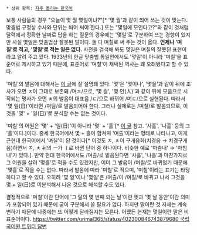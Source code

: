  * 상위 항목: [[자주 틀리는 한국어]]

보통 사람들의 경우 "오늘이 몇 월 몇일이냐?"[* '몇 월'과 같이 띄어 쓰는 것이 맞는다. 맞춤법 규정상 수사와 단위는 띄어 써야 한다.] 또는 "몇일에 모인다고?"와 같이 것처럼 달력에서 정확한 날짜로 답을 하는 질문의 경우에는 '몇일'로 구분하여 쓰는 경향이 있지만 사실 몇일은 맞춤법상 잘못된 말이다. 둘 다 며칠로 써 주는 것이 옳다. '''언제나 '며칠'로 적고, '몇일'로 적는 일은 없다.''' 사전을 검색해 봐도 몇일은 며칠의 잘못된 표현이라고 알려 주고 있다. 1933년의 한글 맞춤법 통일안에서도 '몇일'이 아니라 '며칠'을 표준어로 제시하고 있기 때문에, 표준어로 '며칠'이 채택된 역사는 꽤 오래됐다고 할 수 있다.

'며칠'의 발음에 대해서는 [http://www.korean.go.kr/nkview/nknews/200002/19_1.htm 이 글]에 잘 설명돼 있다. '몇'은 '몇이나', '몇을'과 같이 뒤에 조사가 오면 ㅊ이 그대로 보존돼 /며ㅊ/으로, '몇 월', '몇 인(人)'과 같이 뒤에 모음으로 시작되는 명사가 오면 ㅊ의 발음이 대표음 /ㄷ/으로 바뀌어 /며ㄷ/으로 실현된다. 따라서 '몇 일(日)'이라면 /며딜/로 발음되어야 한다. 그러나 실제로는 /며칠/로 발음되므로, 이것을 '몇' + '일(日)'로 분석할 수는 없는 것이다.

'며칠'의 어원은 '몇' + '일(日)'이 아니라 '몇' + '흘'[* [http://www.korean.go.kr/09_new/minwon/qna_view.jsp?idx=80656 이 글] 참고. '사흘', '나흘' 등의 그 '흘'이다.]이다. 중세 한국어에서 몇 + 흘이 합쳐져 '며츨'이라는 형태로 나타나고, 이게 근현대 한국어에서 '며칠'이 된 것이다[* 이것도 ㅈ, ㅊ이 구개음화(치경음 → 치경구개음)하면서 ㅈ, ㅊ 뒤의 ㅡ가 ㅣ로 바뀐 단어 중 하나이다. 비슷한 예로 '마츰내' → '마침내'가 있다.]. 만약 현대 한국어에서도 /며츨/로 발음된다면 '사흘', '나흘'과 마찬가지로 그 어원을 살려 '몇흘'로 적을 수도 있겠지만, 이미 그 발음이 /며칠/로 바뀌었기 때문에 '몇흘'로 적을 수는 없다. 따라서 발음에 따라 '며칠'로 적으며, '며칠'이라는 표기는 타당하다고 할 수 있다. 오히려 '몇 일'이나 '몇일'은 /며츨/이 /며칠/로 바뀌고 나서 그것을 몇 + 일(日)로 이분석해서 나온 것으로 해석할 수도 있다.

결정적으로 '며칠'이란 단어에 '그 달의 몇 번째 되는 날'이란 뜻과 '몇 날 동안'이란 의미가 포함되어 있기 때문에 굳이 구분해서 쓸 필요가 없다. 하지만 말이란 것 자체는 계속 변하기 때문에 나중에는 또 어떻게 달라질지는 모른다. 어쨌든 현재는 몇일이란 말은 비표준어이다. [[https://twitter.com/urimal365/status/402300846743879680 국립국어원 트위터 답변]]
